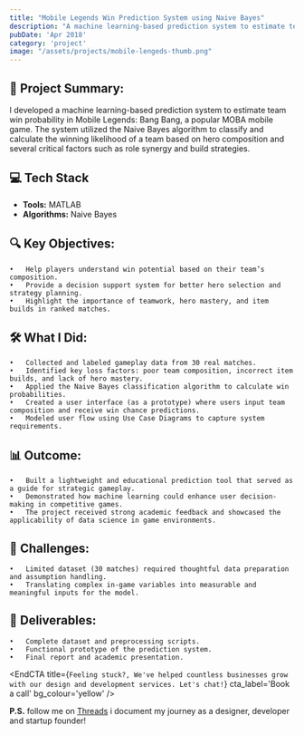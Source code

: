 ```yaml
---
title: "Mobile Legends Win Prediction System using Naive Bayes"
description: "A machine learning-based prediction system to estimate team win probability in Mobile Legends: Bang Bang"
pubDate: 'Apr 2018'
category: 'project'
image: "/assets/projects/mobile-lengeds-thumb.png"
---
```


## 🧠 Project Summary:

I developed a machine learning-based prediction system to estimate team win probability in Mobile Legends: Bang Bang, a popular MOBA mobile game. The system utilized the Naive Bayes algorithm to classify and calculate the winning likelihood of a team based on hero composition and several critical factors such as role synergy and build strategies.

## 💻 Tech Stack
- **Tools:** MATLAB
- **Algorithms:** Naive Bayes

## 🔍 Key Objectives:
	•	Help players understand win potential based on their team’s composition.
	•	Provide a decision support system for better hero selection and strategy planning.
	•	Highlight the importance of teamwork, hero mastery, and item builds in ranked matches.

## 🛠 What I Did:
	•	Collected and labeled gameplay data from 30 real matches.
	•	Identified key loss factors: poor team composition, incorrect item builds, and lack of hero mastery.
	•	Applied the Naive Bayes classification algorithm to calculate win probabilities.
	•	Created a user interface (as a prototype) where users input team composition and receive win chance predictions.
	•	Modeled user flow using Use Case Diagrams to capture system requirements.

## 📊 Outcome:
	•	Built a lightweight and educational prediction tool that served as a guide for strategic gameplay.
	•	Demonstrated how machine learning could enhance user decision-making in competitive games.
	•	The project received strong academic feedback and showcased the applicability of data science in game environments.

## 🧩 Challenges:
	•	Limited dataset (30 matches) required thoughtful data preparation and assumption handling.
	•	Translating complex in-game variables into measurable and meaningful inputs for the model.

## 📁 Deliverables:
	•	Complete dataset and preprocessing scripts.
	•	Functional prototype of the prediction system.
	•	Final report and academic presentation.



<EndCTA
	title={`Feeling stuck?, We've helped countless businesses grow with our design and development services. Let's chat!`}
	cta_label='Book a call'
	bg_colour='yellow'
/>


**P.S.** follow me on [Threads](https://threads.net/@andrian.chyn) i document my journey as a designer, developer and startup founder!